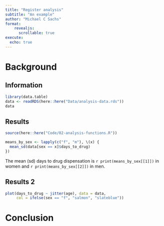```yaml
---
title: "Register analysis"
subtitle: "An example"
author: "Michael C Sachs"
format: 
    revealjs:
      scrollable: true
execute:
  echo: true
---
```



# Background


## Information

```r
library(data.table)
data <- readRDS(here::here("Data/analysis-data.rds"))
data
```


## Results

```r
source(here::here("Code/02-analysis-functions.R"))

means_by_sex <- lapply(c("f", "m"), \(x) {
  mean_sd(data[sex == x]$days_to_drug)
})
```

The mean (sd) days to drug dispensation is `r print(means_by_sex[[1]])` in women and `r print(means_by_sex[[2]])` in men. 


## Results 2

```r
plot(days_to_drug ~ jitter(age), data = data, 
     col = ifelse(sex == "f", "salmon", "slateblue"))
```


# Conclusion

